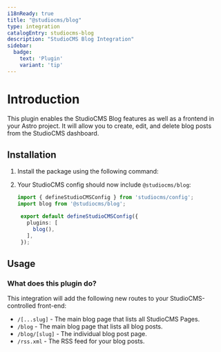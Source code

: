 ```yaml
---
i18nReady: true
title: "@studiocms/blog"
type: integration
catalogEntry: studiocms-blog
description: "StudioCMS Blog Integration"
sidebar:
  badge: 
    text: 'Plugin'
    variant: 'tip'
---
```



# Introduction

This plugin enables the StudioCMS Blog features as well as a frontend in your Astro project. It will allow you to create, edit, and delete blog posts from the StudioCMS dashboard.

## Installation

1. Install the package using the following command:

   <PackageManagers pkg="studiocms" type='run' args='add @studiocms/blog' />

2. Your StudioCMS config should now include `@studiocms/blog`:

   ```ts twoslash title="studiocms.config.mjs" ins={2, 6}
   import { defineStudioCMSConfig } from 'studiocms/config';
   import blog from '@studiocms/blog';

    export default defineStudioCMSConfig({
      plugins: [
        blog(),
      ],
    });
   ```
## Usage

### What does this plugin do?

This integration will add the following new routes to your StudioCMS-controlled front-end:

- `/[...slug]` - The main blog page that lists all StudioCMS Pages.
- `/blog` - The main blog page that lists all blog posts.
- `/blog/[slug]` - The individual blog post page.
- `/rss.xml` - The RSS feed for your blog posts.

